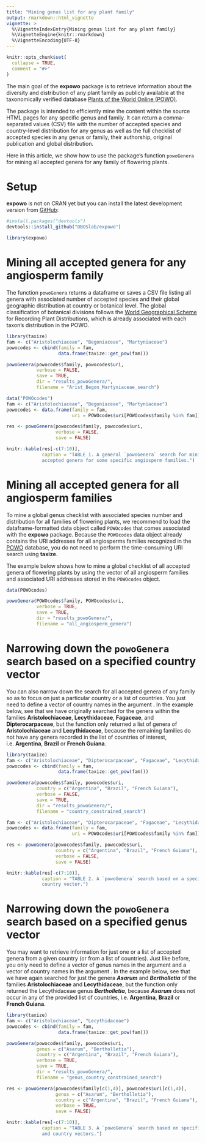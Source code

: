 ```yaml
---
title: "Mining genus list for any plant family"
output: rmarkdown::html_vignette
vignette: >
  %\VignetteIndexEntry{Mining genus list for any plant family}
  %\VignetteEngine{knitr::rmarkdown}
  %\VignetteEncoding{UTF-8}
---
```


```r
knitr::opts_chunk$set(
  collapse = TRUE,
  comment = "#>"
)
```

The main goal of the __expowo__ package is to retrieve information about the 
diversity and distribution of any plant family as publicly available at the 
taxonomically verified database 
[Plants of the World Online (POWO)](https://powo.science.kew.org).\

The package is intended to efficiently mine the content within the source HTML 
pages for any specific genus and family. It can return a comma-separated values 
(CSV) file with the number of accepted species and country-level distribution 
for any genus as well as the full checklist of accepted species in any genus or 
family, their authorship, original publication and global distribution.\

Here in this article, we show how to use the package's function `powoGenera` for 
mining all accepted genera for any family of flowering plants.


# Setup

__expowo__ is not on CRAN yet but you can install the latest development version 
from [GitHub](https://github.com/):

``` r
#install.packages("devtools")
devtools::install_github("DBOSlab/expowo")
```
```r
library(expowo)
```

# Mining all accepted genera for any angiosperm family

The function `powoGenera` returns a dataframe or saves a CSV file listing all 
genera with associated number of accepted species and their global geographic 
distribution at country or botanical level. The global classification of 
botanical divisions follows the 
[World Geographical Scheme](https://www.tdwg.org/standards/wgsrpd/)
for Recording Plant Distributions, which is already associated with each taxon's 
distribution in the POWO.

```r
library(taxize)
fam <- c("Aristolochiaceae", "Begoniaceae", "Martyniaceae")
powocodes <- cbind(family = fam,
                   data.frame(taxize::get_pow(fam)))

powoGenera(powocodes$family, powocodes$uri,
           verbose = FALSE,
           save = TRUE,
           dir = "results_powoGenera/",
           filename = "Arist_Begon_Martyniaceae_search")
```

```r
data("POWOcodes")
fam <- c("Aristolochiaceae", "Begoniaceae", "Martyniaceae")
powocodes <- data.frame(family = fam,
                        uri = POWOcodes$uri[POWOcodes$family %in% fam])

res <- powoGenera(powocodes$family, powocodes$uri,
                  verbose = FALSE,
                  save = FALSE)

knitr::kable(res[-c(7:10)],
             caption = "TABLE 1. A general `powoGenera` search for mining all 
             accepted genera for some specific angiosperm families.")
```

# Mining all accepted genera for all angiosperm families

To mine a global genus checklist with associated species number and distribution 
for all families of flowering plants, we recommend to
load the dataframe-formatted data object called `POWOcodes` that comes 
associated with the __expowo__ package. Because the `POWOcodes` data object 
already contains the URI addresses for all angiosperms families recognized in 
the [POWO](https://powo.science.kew.org) database, you do not need to perform 
the time-consuming URI search using __taxize__. \

The example below shows how to mine a global checklist of all accepted genera of
flowering plants by using the vector of all angiosperm families and associated 
URI addresses stored in the `POWOcodes` object.

```r
data(POWOcodes)

powoGenera(POWOcodes$family, POWOcodes$uri,
           verbose = TRUE,
           save = TRUE,
           dir = "results_powoGenera/",
           filename = "all_angiosperm_genera")
```

# Narrowing down the `powoGenera` search based on a specified country vector

You can also narrow down the search for all accepted genera of any family so as 
to focus on just a particular country or a list of countries. You just need to 
define a vector of country names in the argument \code{country}. In the example 
below, see that we have originally searched for the genera within the families 
__Aristolochiaceae__, __Lecythidaceae__, __Fagaceae__, and __Dipterocarpaceae__, 
but the function only returned a list of genera of __Aristolochiaceae__ and 
__Lecythidaceae__, because the remaining families do not have any genera 
recorded in the list of countries of interest, i.e. __Argentina__, __Brazil__ 
or __French Guiana__.

```r
library(taxize)
fam <- c("Aristolochiaceae", "Dipterocarpaceae", "Fagaceae", "Lecythidaceae")
powocodes <- cbind(family = fam,
                   data.frame(taxize::get_pow(fam)))

powoGenera(powocodes$family, powocodes$uri,
           country = c("Argentina", "Brazil", "French Guiana"),
           verbose = FALSE,
           save = TRUE,
           dir = "results_powoGenera/",
           filename = "country_constrained_search")
```

```r
fam <- c("Aristolochiaceae", "Dipterocarpaceae", "Fagaceae", "Lecythidaceae")
powocodes <- data.frame(family = fam,
                        uri = POWOcodes$uri[POWOcodes$family %in% fam])

res <- powoGenera(powocodes$family, powocodes$uri,
                  country = c("Argentina", "Brazil", "French Guiana"),
                  verbose = FALSE,
                  save = FALSE)

knitr::kable(res[-c(7:10)],
             caption = "TABLE 2. A `powoGenera` search based on a specified 
             country vector.")
```


# Narrowing down the `powoGenera` search based on a specified genus vector

You may want to retrieve information for just one or a list of accepted 
genera from a given country (or from a list of countries). Just like before,
you only need to define a vector of genus names in the argument \code{genus} and
a vector of country names in the argument \code{country}. In the example below,
see that we have again searched for just the genera ***Asarum*** and 
***Bertholletia*** of the families __Aristolochiaceae__ and __Lecythidaceae__, 
but the function only returned the Lecythidaceae genus ***Bertholletia***, 
because ***Asarum*** does not occur in any of the provided list of countries, 
i.e. __Argentina__, __Brazil__ or __French Guiana__.

```r
library(taxize)
fam <- c("Aristolochiaceae", "Lecythidaceae")
powocodes <- cbind(family = fam,
                   data.frame(taxize::get_pow(fam)))

powoGenera(powocodes$family, powocodes$uri,
           genus = c("Asarum", "Bertholletia"),
           country = c("Argentina", "Brazil", "French Guiana"),
           verbose = TRUE,
           save = TRUE,
           dir = "results_powoGenera/",
           filename = "genus_country_constrained_search")
```

```r
res <- powoGenera(powocodes$family[c(1,4)], powocodes$uri[c(1,4)],
                  genus = c("Asarum", "Bertholletia"),
                  country = c("Argentina", "Brazil", "French Guiana"),
                  verbose = TRUE,
                  save = FALSE)

knitr::kable(res[-c(7:10)], 
             caption = "TABLE 3. A `powoGenera` search based on specified genus 
             and country vectors.")
```
